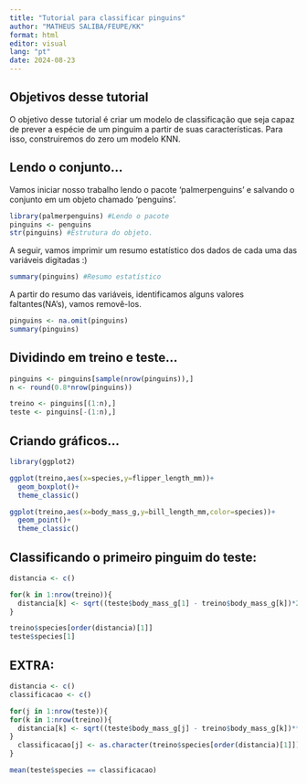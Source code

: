 ---
title: "Tutorial para classificar pinguins"
author: "MATHEUS SALIBA/FEUPE/KK"
format: html
editor: visual
lang: "pt"
date: 2024-08-23
---

## Objetivos desse tutorial

O objetivo desse tutorial é criar um modelo de classificação que seja capaz de prever a espécie de um pinguim a partir de suas características. Para isso, construiremos do zero um modelo KNN.

## Lendo o conjunto...

Vamos iniciar nosso trabalho lendo o pacote 'palmerpenguins' e salvando o conjunto em um objeto chamado 'penguins'.

```{r}
library(palmerpenguins) #Lendo o pacote
pinguins <- penguins
str(pinguins) #Estrutura do objeto.
```

A seguir, vamos imprimir um resumo estatístico dos dados de cada uma das variáveis digitadas :)

```{r}
summary(pinguins) #Resumo estatístico
```

A partir do resumo das variáveis, identificamos alguns valores faltantes(NA's), vamos removê-los.

```{r}
pinguins <- na.omit(pinguins)
summary(pinguins)
```

## Dividindo em treino e teste...

```{r}
pinguins <- pinguins[sample(nrow(pinguins)),]
n <- round(0.8*nrow(pinguins))

treino <- pinguins[(1:n),]
teste <- pinguins[-(1:n),]
```

## Criando gráficos...

```{r}
library(ggplot2)

ggplot(treino,aes(x=species,y=flipper_length_mm))+
  geom_boxplot()+
  theme_classic()

ggplot(treino,aes(x=body_mass_g,y=bill_length_mm,color=species))+
  geom_point()+
  theme_classic()
```

## Classificando o primeiro pinguim do teste:

```{r}
distancia <- c()

for(k in 1:nrow(treino)){
  distancia[k] <- sqrt((teste$body_mass_g[1] - treino$body_mass_g[k])*2 + (teste$bill_length_mm[1] - treino$bill_length_mm[k])*2)
}

treino$species[order(distancia)[1]]
teste$species[1]
```

## EXTRA:

```{r}
distancia <- c()
classificacao <- c()

for(j in 1:nrow(teste)){
for(k in 1:nrow(treino)){
  distancia[k] <- sqrt((teste$body_mass_g[j] - treino$body_mass_g[k])**2 + (teste$bill_length_mm[j] - treino$bill_length_mm[k])**2)
}
  classificacao[j] <- as.character(treino$species[order(distancia)[1]])
}

mean(teste$species == classificacao)
```
